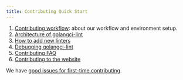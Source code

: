 ```yaml
---
title: Contributing Quick Start
---
```


1. [Contributing workflow](/contributing/workflow/): about our workflow and environment setup.
2. [Architecture of golangci-lint](/contributing/architecture/)
3. [How to add new linters](/contributing/new-linters/)
4. [Debugging golangci-lint](/contributing/debug/)
5. [Contributing FAQ](/contributing/faq/)
6. [Contributing to the website](/contributing/website/)

We have [good issues for first-time contributing](https://github.com/chenfeining/golangci-lint/issues?q=is%3Aopen+label%3A%22good+first+issue%22+sort%3Areactions-%2B1-desc).
